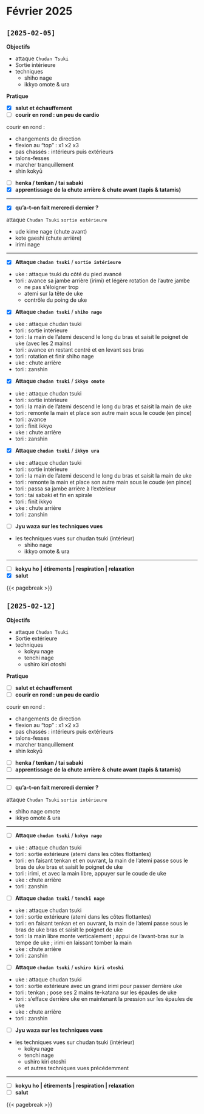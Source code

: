 # Février 2025 {.unnumbered}

## `[2025-02-05]`

**Objectifs**

- attaque `Chudan Tsuki`
- Sortie intérieure
- techniques
  - shiho nage
  - ikkyo omote & ura

**Pratique**

- [x] **salut et échauffement**
- [ ] **courir en rond : un peu de cardio**

::: {.callout-tip title="cardio" collapse="true"}
courir en rond : 

- changements de direction
- flexion au "top" : x1 x2 x3
- pas chassés : intérieurs puis extérieurs
- talons-fesses
- marcher tranquillement
- shin kokyū
:::

- [ ] **henka / tenkan / tai sabaki**
- [x] **apprentissage de la chute arrière & chute avant (tapis & tatamis)**

---

- [x] **qu'a-t-on fait mercredi dernier ?**

::: {.callout-tip title="rappel" collapse="true"}
attaque  `Chudan Tsuki`  `sortie extérieure`

- ude kime nage (chute avant)
- kote gaeshi (chute arrière)
- irimi nage

:::

---

- [x] **Attaque `chudan tsuki`** / **`sortie intérieure`**

::: {.callout-tip title="consignes" collapse="true"}
- uke : attaque tsuki du côté du pied avancé
- tori : avance sa jambe arrière (irimi) et légère rotation de l'autre jambe
  - ne pas s'éloigner trop
  - atemi sur la tête de uke 
  - contrôle du poing de uke 
:::

- [x] **Attaque `chudan tsuki`** / **`shiho nage`**

::: {.callout-tip title="consignes" collapse="true"}
- uke : attaque chudan tsuki
- tori : sortie intérieure
- tori : la main de l'atemi descend le long du bras et saisit le poignet de uke (avec les 2 mains)
- tori : avance en restant centré et en levant ses bras
- tori : rotation et finir shiho nage
- uke : chute arrière
- tori : zanshin
:::

- [x] **Attaque `chudan tsuki`** / **`ikkyo omote`**

::: {.callout-tip title="consignes" collapse="true"}
- uke : attaque chudan tsuki
- tori : sortie intérieure
- tori : la main de l'atemi descend le long du bras et saisit la main de uke
- tori : remonte la main et place son autre main sous le coude (en pince)
- tori : avance
- tori : finit ikkyo
- uke : chute arrière
- tori : zanshin
:::

- [x] **Attaque `chudan tsuki`** / **`ikkyo ura`**

::: {.callout-tip title="consignes" collapse="true"}
- uke : attaque chudan tsuki
- tori : sortie intérieure
- tori : la main de l'atemi descend le long du bras et saisit la main de uke
- tori : remonte la main et place son autre main sous le coude (en pince)
- tori : passa sa jambe arrière à l'extérieur
- tori : tai sabaki et fin en spirale
- tori : finit ikkyo
- uke : chute arrière
- tori : zanshin
:::

- [ ] **Jyu waza sur les techniques vues** 

::: {.callout-tip title="consignes" collapse="true"}
- les techniques vues sur chudan tsuki (intérieur)
  - shiho nage
  - ikkyo omote & ura
:::

---

- [ ] **kokyu ho | étirements | respiration | relaxation**
- [x] **salut**

{{< pagebreak >}}

## `[2025-02-12]`

**Objectifs**

- attaque `Chudan Tsuki`
- Sortie extérieure
- techniques
  - kokyu nage
  - tenchi nage
  - ushiro kiri otoshi

**Pratique**

- [ ] **salut et échauffement**
- [ ] **courir en rond : un peu de cardio**

::: {.callout-tip title="cardio" collapse="true"}
courir en rond : 

- changements de direction
- flexion au "top" : x1 x2 x3
- pas chassés : intérieurs puis extérieurs
- talons-fesses
- marcher tranquillement
- shin kokyū
:::

- [ ] **henka / tenkan / tai sabaki**
- [ ] **apprentissage de la chute arrière & chute avant (tapis & tatamis)**

---

- [ ] **qu'a-t-on fait mercredi dernier ?**

::: {.callout-tip title="rappel" collapse="true"}
attaque  `Chudan Tsuki`  `sortie intérieure`

- shiho nage omote
- ikkyo omote & ura

:::

---

- [ ] **Attaque `chudan tsuki`** / **`kokyu nage`**

::: {.callout-tip title="consignes" collapse="true"}
- uke : attaque chudan tsuki
- tori : sortie extérieure (atemi dans les côtes flottantes)
- tori : en faisant tenkan et en ouvrant, la main de l'atemi passe sous le bras de uke bras et saisit le poignet de uke
- tori : irimi, et avec la main libre, appuyer sur le coude de uke
- uke : chute arrière
- tori : zanshin
:::

- [ ] **Attaque `chudan tsuki`** / **`tenchi nage`**

::: {.callout-tip title="consignes" collapse="true"}
- uke : attaque chudan tsuki
- tori : sortie extérieure (atemi dans les côtes flottantes)
- tori : en faisant tenkan et en ouvrant, la main de l'atemi passe sous le bras de uke bras et saisit le poignet de uke
- tori : la main libre monte verticalement ; appui de l'avant-bras sur la tempe de uke ; irimi en laissant tomber la main
- uke : chute arrière
- tori : zanshin
:::

- [ ] **Attaque `chudan tsuki`** / **`ushiro kiri otoshi`**

::: {.callout-tip title="consignes" collapse="true"}
- uke : attaque chudan tsuki
- tori : sortie extérieure avec un grand irimi pour passer derrière uke
- tori : tenkan ; pose ses 2 mains te-katana sur les épaules de uke
- tori : s'efface derrière uke en maintenant la pression sur les épaules de uke
- uke : chute arrière
- tori : zanshin
:::

- [ ] **Jyu waza sur les techniques vues** 

::: {.callout-tip title="consignes" collapse="true"}
- les techniques vues sur chudan tsuki (intérieur)
  - kokyu nage
  - tenchi nage
  - ushiro kiri otoshi
  - et autres techniques vues précédemment
:::

---

- [ ] **kokyu ho | étirements | respiration | relaxation**
- [ ] **salut**

{{< pagebreak >}}

